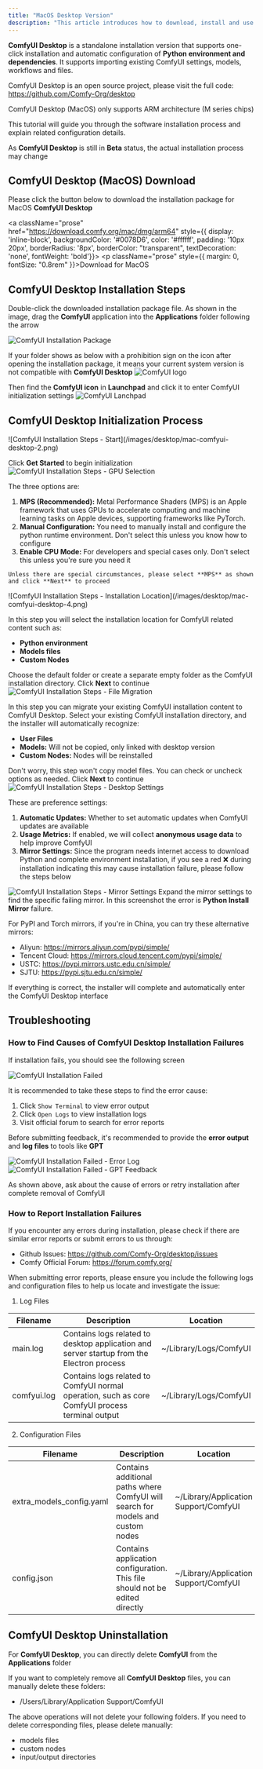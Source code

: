 ```yaml
---
title: "MacOS Desktop Version"
description: "This article introduces how to download, install and use ComfyUI Desktop for MacOS"
---
```


**ComfyUI Desktop** is a standalone installation version that supports one-click installation and automatic configuration of **Python environment and dependencies**. It supports importing existing ComfyUI settings, models, workflows and files.

ComfyUI Desktop is an open source project, please visit the full code: https://github.com/Comfy-Org/desktop

<Note>ComfyUI Desktop (MacOS) only supports ARM architecture (M series chips)</Note>

This tutorial will guide you through the software installation process and explain related configuration details.

<Warning>As **ComfyUI Desktop** is still in **Beta** status, the actual installation process may change</Warning>

## ComfyUI Desktop (MacOS) Download

Please click the button below to download the installation package for MacOS **ComfyUI Desktop**

<a className="prose" href="https://download.comfy.org/mac/dmg/arm64" style={{ display: 'inline-block', backgroundColor: '#0078D6', color: '#ffffff', padding: '10px 20px', borderRadius: '8px', borderColor: "transparent", textDecoration: 'none', fontWeight: 'bold'}}>
    <p className="prose" style={{ margin: 0, fontSize: "0.8rem" }}>Download for MacOS</p>
</a>

## ComfyUI Desktop Installation Steps

Double-click the downloaded installation package file. As shown in the image, drag the **ComfyUI** application into the **Applications** folder following the arrow

![ComfyUI Installation Package](/images/desktop/mac-comfyui-desktop-0.png)

If your folder shows as below with a prohibition sign on the icon after opening the installation package, it means your current system version is not compatible with **ComfyUI Desktop**
![ComfyUI logo](/images/desktop/mac-comfyui-desktop-0-1.png)

Then find the **ComfyUI icon** in **Launchpad** and click it to enter ComfyUI initialization settings
![ComfyUI Lanchpad](/images/desktop/mac-comfyui-desktop-1.jpg)

## ComfyUI Desktop Initialization Process

<Steps>
  <Step title="Start Screen">
   ![ComfyUI Installation Steps - Start](/images/desktop/mac-comfyui-desktop-2.png)

   Click **Get Started** to begin initialization
  </Step>
  <Step title="Select GPU">
  ![ComfyUI Installation Steps - GPU Selection](/images/desktop/mac-comfyui-desktop-3.png)

   The three options are:
   1. **MPS (Recommended):** Metal Performance Shaders (MPS) is an Apple framework that uses GPUs to accelerate computing and machine learning tasks on Apple devices, supporting frameworks like PyTorch.
   2. **Manual Configuration:** You need to manually install and configure the python runtime environment. Don't select this unless you know how to configure
   3. **Enable CPU Mode:** For developers and special cases only. Don't select this unless you're sure you need it
    
    Unless there are special circumstances, please select **MPS** as shown and click **Next** to proceed
  </Step>
  <Step title="Install location">
  ![ComfyUI Installation Steps - Installation Location](/images/desktop/mac-comfyui-desktop-4.png)

  In this step you will select the installation location for ComfyUI related content such as:
  - **Python environment**
  - **Models files**
  - **Custom Nodes**

  Choose the default folder or create a separate empty folder as the ComfyUI installation directory. Click **Next** to continue
  </Step>
  <Step title="Migrate from Existing Installation (Optional)">
  ![ComfyUI Installation Steps - File Migration](/images/desktop/mac-comfyui-desktop-5.png)

  In this step you can migrate your existing ComfyUI installation content to ComfyUI Desktop. Select your existing ComfyUI installation directory, and the installer will automatically recognize:
  - **User Files**
  - **Models:** Will not be copied, only linked with desktop version
  - **Custom Nodes:** Nodes will be reinstalled

  Don't worry, this step won't copy model files. You can check or uncheck options as needed. Click **Next** to continue
  </Step>
  <Step title="Desktop Settings">
  ![ComfyUI Installation Steps - Desktop Settings](/images/desktop/mac-comfyui-desktop-6.png)

   These are preference settings:
   1. **Automatic Updates:** Whether to set automatic updates when ComfyUI updates are available
   2. **Usage Metrics:** If enabled, we will collect **anonymous usage data** to help improve ComfyUI
   3. **Mirror Settings:** Since the program needs internet access to download Python and complete environment installation, if you see a red ❌ during installation indicating this may cause installation failure, please follow the steps below

   ![ComfyUI Installation Steps - Mirror Settings](/images/desktop/mac-comfyui-desktop-7.png)
   Expand the mirror settings to find the specific failing mirror. In this screenshot the error is **Python Install Mirror** failure.

   For PyPI and Torch mirrors, if you're in China, you can try these alternative mirrors:
   - Aliyun: https://mirrors.aliyun.com/pypi/simple/
   - Tencent Cloud: https://mirrors.cloud.tencent.com/pypi/simple/
   - USTC: https://pypi.mirrors.ustc.edu.cn/simple/
   - SJTU: https://pypi.sjtu.edu.cn/simple/

  </Step>
  <Step title="Desktop Setting">
  If everything is correct, the installer will complete and automatically enter the ComfyUI Desktop interface
  </Step>
</Steps>

## Troubleshooting

### How to Find Causes of ComfyUI Desktop Installation Failures

If installation fails, you should see the following screen

![ComfyUI Installation Failed](/images/desktop/mac-comfyui-desktop-8.png)

It is recommended to take these steps to find the error cause:
1. Click `Show Terminal` to view error output
2. Click `Open Logs` to view installation logs  
3. Visit official forum to search for error reports

Before submitting feedback, it's recommended to provide the **error output** and **log files** to tools like **GPT**

![ComfyUI Installation Failed - Error Log](/images/desktop/win-comfyui-desktop-8.png)
![ComfyUI Installation Failed - GPT Feedback](/images/desktop/win-comfyui-desktop-9.png)

As shown above, ask about the cause of errors or retry installation after complete removal of ComfyUI

### How to Report Installation Failures

If you encounter any errors during installation, please check if there are similar error reports or submit errors to us through:

- Github Issues: https://github.com/Comfy-Org/desktop/issues
- Comfy Official Forum: https://forum.comfy.org/

When submitting error reports, please ensure you include the following logs and configuration files to help us locate and investigate the issue:

1. Log Files

| Filename    | Description                                                          | Location                 |
|-------------|----------------------------------------------------------------------|-----------------------|
| main.log    | Contains logs related to desktop application and server startup from the Electron process | ~/Library/Logs/ComfyUI |
| comfyui.log | Contains logs related to ComfyUI normal operation, such as core ComfyUI process terminal output | ~/Library/Logs/ComfyUI |

2. Configuration Files

| Filename                 | Description                                                       | Location                               |
|--------------------------|-------------------------------------------------------------------|----------------------------------------|
| extra_models_config.yaml | Contains additional paths where ComfyUI will search for models and custom nodes | ~/Library/Application Support/ComfyUI |
| config.json             | Contains application configuration. This file should not be edited directly | ~/Library/Application Support/ComfyUI |

## ComfyUI Desktop Uninstallation

For **ComfyUI Desktop**, you can directly delete **ComfyUI** from the **Applications** folder

If you want to completely remove all **ComfyUI Desktop** files, you can manually delete these folders:
- /Users/Library/Application Support/ComfyUI

The above operations will not delete your following folders. If you need to delete corresponding files, please delete manually:
- models files
- custom nodes
- input/output directories